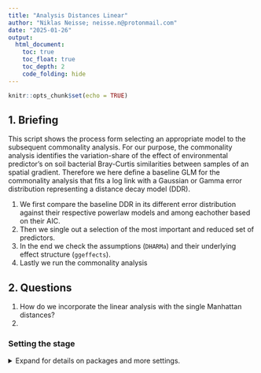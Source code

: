```yaml
---
title: "Analysis Distances Linear"
author: "Niklas Neisse; neisse.n@protonmail.com"
date: "2025-01-26"
output: 
  html_document:
    toc: true
    toc_float: true
    toc_depth: 2
    code_folding: hide
---
```


```r
knitr::opts_chunk$set(echo = TRUE)
```

## 1. Briefing

This script shows the process form selecting an appropriate model to the subsequent commonality analysis. For our purpose, the commonality analysis identifies the variation-share of the effect of environmental predictor's on soil bacterial Bray-Curtis similarities between samples of an spatial gradient. Therefore we here define a baseline GLM for the commonality analysis that fits a log link with a Gaussian or Gamma error distribution representing a distance decay model (DDR). 

1. We first compare the baseline DDR in its different error distribution against their respective powerlaw models and among eachother based on their AIC.
2. Then we single out a selection of the most important and reduced set of predictors.
3. In the end we check the assumptions (`DHARMa`) and their underlying effect structure (`ggeffects`). 
4. Lastly we run the commonality analysis


## 2. Questions 
1. How do we incorporate the linear analysis with the single Manhattan distances?
2. 



### Setting the stage 

<details>
  <summary>Expand for details on packages and more settings.</summary>

The following packages are required: `tidyverse`, `vegan`, `glmm.hp`, `partR2`, `skimr`, `MASS`, `DHARMa` , `ggeffects`, `glmmTMB`, `lme4`, `glmm.hp`, `pscl`

```r
#### Setting the stage ####
# Remove all objects in the global environment
# rm(list = ls()) 

# Set seed for reproducibility
set.seed(100) 

# Set directory pathways
dir_data <- 'path/to/N24_space_mic_dispersal/data/'
dir_resu <- 'path/to/N24_space_mic_dispersal/results/'

# Define CRAN packages
.cran_packages <- c(
  'tidyverse', 'glmm.hp',  'skimr', 'viridis', 'vegan',  'car', 
  'ggeffects', 'corrplot', 'lme4',  'partR2',  'DHARMa', 'MASS',
  'patchwork', 'glmm.hp',  'pscl',  'ggExtra', 'janitor', 'eulerr') 

# Define Bioconductor packages: 
#  other bioconductor packages include: 
#  'dada2', 'phyloseq', 'DECIPHER', 'phangorn'
# .bioc_packages <- c('phyloseq')  

# Install missing CRAN packages
.inst <- .cran_packages %in% installed.packages() 
if(any(!.inst)) {
  install.packages(.cran_packages[!.inst]) 
}

# # Check if Bioconductor packages are installed
# .inst <- .bioc_packages %in% installed.packages() 
# if(any(!.inst)) {
#   # Source Bioconductor installation script
#   source("http://bioconductor.org/biocLite.R") 
#   # Install missing Bioconductor packages without asking for confirmation
#   biocLite(.bioc_packages[!.inst], ask = F) 
# }

# Load required packages
#  add if necessary: ', .bioc_packages'
invisible(sapply(c(.cran_packages), require, character.only = TRUE))
invisible(sapply(c(.cran_packages), function(pkg) {
  # Check if the package is loaded
  is_loaded <- isNamespaceLoaded(pkg)
  
  # Get the package version
  version <- as.character(packageVersion(pkg))  # Convert version to character
  
  # Print the result
  cat(pkg, "Loaded:", is_loaded, "- Version:", version, "\n")
}))
 
```
```r
dir_wd   <- file.path('C:', 'code', 'eddsbc')
dir_data <- file.path(dir_wd, 'data')
dir_resu <- file.path(dir_wd, 'output')
```


## 3 Data  
The dataset `dissected` contains the distances between each sample in terms of bacterial composition (Bray-Curtis), plant composition (Bray-Curtis), plant traits (Euclidean), and physio-chemical soil properties (Euclidean). A summary of the dataset is shown below.

Side notes: 

1. For our models, we work with B.-C. similarities, meaning that values closer to 1 indicate greater similarity in bacterial community assembly among the samples.

2. Since stepwise forward selection, a crucial stop of our predictor selection using the `step()` function, cannot handle missing values, we omit these observations in the df `dist_nona_df`, reducing the total by about 100 data points to 1,275.

<details>
  <summary>Expand for data summary.</summary>

```r
## Load the data
distances_df <- read.csv(paste0(dir_data, 'distances_df.csv')) %>% 
  # changing dissimilarity to similarity to match distance decay model
  mutate(bac_bray_dis   = .$bac_bray,
         plant_bray_dis = .$plant_bray,
         bac_bray       = 1-.$bac_bray,
         plant_bray     = 1-.$plant_bray,
         coor_haver_log = log(.$coor_haver+0.001))

skim(distances_df)

# Remove rows with any missing values from the data frame
dist_nona_df <- na.omit(distances_df)

# Only the 4 processes
# names(dist_nona_df)
dist_4way_df <- dist_nona_df %>% 
  dplyr::select('dist_bin', 'bac_bray',
                'coor_haver_log', 'coor_haver', 
                'plant_bray', 'p_trait_eucl', 'physchem_eucl')


```
</details>

#### 3.2.1 Correlation in predictors
On the path to our model we first checked for any correlations of the explanatory variables.  

<details>
  <summary>Expand for explanatory variable correlation plot.</summary>
```r
# names(dist_nona_df)

corrplot(cor(dist_4way_df[
  c('coor_haver_log', 
    'plant_bray', 'p_trait_eucl', 'physchem_eucl')]), 
  type = "upper", method = "square", diag = FALSE, 
  addCoef.col = "white", number.cex = .7,
  tl.srt = 45, tl.cex = 1, tl.offset = 1)


corrplot(cor(dist_nona_df[c(
  'p_trait_eucl', 
  'pt_biomass_manh', 'pt_cov_bare_manh', 'pt_cov_litter_manh', 
  'pt_cov_moss_manh', 'pt_cov_senesc_manh', 'pt_sla_manh')]), 
         type = "upper", method = "square", diag = FALSE, 
         addCoef.col = "white", number.cex = .7,
         tl.srt = 45, tl.cex = 1, tl.offset = 1)


corrplot(cor(dist_nona_df[c(
  'physchem_eucl', 
  'pc_c_manh', 'pc_cnr_manh', 'pc_n_manh', 
  'pc_ph_manh', 'pc_soil_moist_manh')]), 
         type = "upper", method = "square", diag = FALSE, 
         addCoef.col = "white", number.cex = .7,
         tl.srt = 45, tl.cex = 1, tl.offset = 1)

```

## 4. Models 
### 4.1 Model Structure
We construct a generalized linear model to describe the effects of predictors representing environmental selection processes and dispersal on the differences in bacterial communities between observations, using a log link function.

Two sets of models are presented. The first set follows a Gaussian error distribution, while the second set follows a Gamma distribution. Within each set, we compare a model with a normal distance predictor to a power-law model with a log-transformed distance predictor.

```r
# names(dist_nona_df)

# glm_4w_gaus_1
glm_4w_gaus_1 <- glm(formula = bac_bray ~
                       coor_haver + plant_bray + p_trait_eucl + physchem_eucl,
                     family = gaussian(link = "log"), data = dist_nona_df, 
                     na.action = na.exclude)
sum_glm_4w_gaus_1 <- summary(glm_4w_gaus_1)

# glm_4w_gaus_2
glm_4w_gaus_2 <- glm(formula = bac_bray ~
                       coor_haver_log + plant_bray + p_trait_eucl + physchem_eucl, 
                     family = gaussian(link = "log"), data = dist_nona_df, 
                     na.action = na.exclude)
sum_glm_4w_gaus_2 <- summary(glm_4w_gaus_2)

# glm_4w_gamm_1
glm_4w_gamm_1 <- glm(formula = bac_bray ~
                        coor_haver + plant_bray + p_trait_eucl + physchem_eucl, 
                     family = Gamma(link = "log"), data = dist_nona_df, 
                     na.action = na.exclude)
sum_glm_4w_gamm_1 <- summary(glm_4w_gamm_1)

# glm_4w_gamm_2
glm_4w_gamm_2 <- glm(formula = bac_bray ~
                       coor_haver_log + plant_bray + p_trait_eucl + physchem_eucl, 
                     family = Gamma(link = "log"), data = dist_nona_df, 
                     na.action = na.exclude)
sum_glm_4w_gamm_2 <- summary(glm_4w_gamm_2)


```


Comparing the AIC values indicates that the Gamma error distribution with the log-transformed distance as a predictor explains the most variation in the soil bacteria. Therefore, we base all subsequent analyses on this model.





```r
data.frame(
  model          = c(
    rep("GLM", 4)),
  id       = c(
    rep("4way",4)),
  fam         = c(
    c(rep("Gaus",2), rep("Gamm",2))),
  Power_law      = c(
    rep(c("-", "+"),2)),
  aic            = c(
    sum_glm_4w_gaus_1$aic,
    sum_glm_4w_gaus_2$aic,
    sum_glm_4w_gamm_1$aic,
    sum_glm_4w_gamm_2$aic),
  `0 deviance`  = c(
    sum_glm_4w_gaus_1$null.deviance,
    sum_glm_4w_gaus_2$null.deviance,
    sum_glm_4w_gamm_1$null.deviance,
    sum_glm_4w_gamm_2$null.deviance),
  `0 df`        = c(
    sum_glm_4w_gaus_1$df.null,
    sum_glm_4w_gaus_2$df.null,
    sum_glm_4w_gamm_1$df.null,
    sum_glm_4w_gamm_2$df.null),
  `res deviance` = c(
    sum_glm_4w_gaus_1$deviance,
    sum_glm_4w_gaus_2$deviance,
    sum_glm_4w_gamm_1$deviance,
    sum_glm_4w_gamm_2$deviance),
  `res df`     = c(
    sum_glm_4w_gaus_1$df.residual,
    sum_glm_4w_gaus_2$df.residual,
    sum_glm_4w_gamm_1$df.residual,
    sum_glm_4w_gamm_2$df.residual)) %>% 
  arrange(.$aic)
```

#### 4.3 Bidirectional predictor selection

```r
# Alpha, intercept only model
glm_gamm_4way_a <- glm(formula = bac_bray ~ 1,
                      family = Gamma(link = "log"), data = dist_nona_df, 
                      na.action = na.exclude)

# Omega, all predictors with their interactions
glm_gamm_4way_o <- glm(formula = bac_bray ~
                       coor_haver_log * plant_bray * p_trait_eucl * physchem_eucl, 
                       family = Gamma(link = "log"), data = dist_nona_df, 
                       na.action = na.exclude)

# Bidirectional predictor selection 
glm_gamm_4way_step <- step(glm_gamm_4way_a,
                        scope = list(
                          lower = glm_gamm_4way_a, upper = glm_gamm_4way_o), 
                        direction = "both", na.action = na.exclude)
```

The bi-directional selection suggests that the interaction of the physico-chemical euclidean distance and the plant abundance Bray-Curtis distance is important for the model. Furthermore, the plant traits do not seem contribute to the models fit.

Nevertheless we include the plant traits in our model to make it directly compatible to our variance partitioning. The full 4-way model structure is the following:

```r
# Specifying the final 4way model
glm_4w_gamm2 <- glm(formula = bac_bray ~
                      physchem_eucl + coor_haver_log + 
                      plant_bray + p_trait_eucl + 
                      physchem_eucl:plant_bray, 
                    family = Gamma(link = "log"), 
                    data = dist_nona_df, 
                    na.action = na.exclude)

summary(glm_4w_gamm2)
pR2(glm_4w_gamm2)


```




## 6. Assumptions

using `simulateResiduals` and `plotResiduals`

```r
sim_out_4w_gamm2 <- DHARMa::simulateResiduals(
  fittedModel = glm_4w_gamm2, plot = F)
plot(sim_out_4w_gamm2)
testOutliers(glm_4w_gamm2)
plotResiduals(sim_out_4w_gamm2, form = dist_nona_df$physchem_eucl)
plotResiduals(sim_out_4w_gamm2, form = dist_nona_df$coor_haver_log)
plotResiduals(sim_out_4w_gamm2, form = dist_nona_df$plant_bray)
plotResiduals(sim_out_4w_gamm2, form = dist_nona_df$p_trait_eucl)

```

### 6.1 Effect plots

```r
predict_response(glm_gamm_seln3)
predict_response(glm_gamm_seln3, terms = c("predictor_main", "predictor_color"))
```




```r
pred_res_4w_gamm2  <- predict_response(glm_4w_gamm2)

plot(predict_response(glm_4w_gamm2, terms = c("physchem_eucl", "plant_bray")),
     show_data = T)

plot(predict_response(glm_4w_gamm2, terms = c("coor_haver_log", "physchem_eucl")),
     show_data = T)

plot(predict_response(glm_4w_gamm2, terms = c("plant_bray", "coor_haver_log")),
     show_data = T)

plot(predict_response(glm_4w_gamm2, terms = c("p_trait_eucl", "coor_haver_log")), 
     show_data = T)


```


## Communality analysis 

R2m (marginal R²): variance explained by fixed effects only.
R2c (conditional R²): variance explained by both fixed and random effects. As I don't have any random effect they are the same. 

Regarding the family of the estimations:
lognormal is the best:
1. it explains the most variance, thus the model fit is very good.
2. the assumption of a right-skewed response is met 
3. the assumption of no 0 values is met


Estimations:
Unique:	        The variance explained uniquely by that predictor.
Average.share:	Mean shared contribution across all model permutations.
Individual:   	Sum of Unique + Average.share (total importance).
I.perc(%):    	Percentage of total R² accounted for by this variable.

A negative unique value (e.g., -0.0005) indicates essentially no unique contribution, possibly due to multicollinearity or noise.



```r
ca_4w <- glmm.hp::glmm.hp(glm_4w_gamm2, type = "adjR2", commonality = T)
ca_4w_T <- glmm.hp::glmm.hp(glm_4w_gamm2, type = "adjR2", commonality = F)
glmm.hp::plot.glmmhp(ca_4w_T)
ca_4w_T
ca_4w

fit <- euler(c(
  "A"       = 0.1513, # physchem_eucl
  "B"       = 0.0884, # coor_haver_log
  "C"       = 0.0068, # plant_bray
  "D"       = 0.0000, # p_trait_eucl
  "E"       = 0.0113, # physchem_eucl:plant_bray
  "A&B"     = 0.1497,
  "A&C"     = 0.0274,
  "A&D"     = 0.0002,
  "A&E"     = 0.0129,
  "A&B&C"   = 0.1557,
  "A&B&D"   = 0.0006,
  "A&C&D"   = 0.0006,
  "B&C&D"   = 0.0001,
  "A&B&E"   = 0.0949,
  "B&B&E"   = 0.0093,
  "A&D&E"   = 0.0002,
  "A&B&C&D" = 0.0025,
  "B&C&D&E" = 0.0002
))

fit2 <- euler(c(
  "A"       = 0.151, # physchem_eucl
  "B"       = 0.088, # coor_haver_log
  "C"       = 0.007, # plant_bray
#  "D"       = 0.000, # p_trait_eucl
  "E"       = 0.011, # physchem_eucl:plant_bray
  "A&B"     = 0.150,
  "A&C"     = 0.027,
#  "A&D"     = 0.000,
  "A&E"     = 0.013,
  "A&B&C"   = 0.156,
  "A&B&D"   = 0.001,
  "A&C&D"   = 0.001,
#  "B&C&D"   = 0.000,
  "A&B&E"   = 0.095,
  "B&B&E"   = 0.009,
#  "A&D&E"   = 0.000,
  "A&B&C&D" = 0.003
#  "B&C&D&E" = 0.000
))

mod_ca_eu <- euler(c(
  "A"       = 0.15, # physchem_eucl
  "B"       = 0.09, # coor_haver_log
  "C"       = 0.01, # plant_bray
  "E"       = 0.01, # physchem_eucl:plant_bray
  "A&B"     = 0.15,
  "A&C"     = 0.03,
  "A&E"     = 0.01,
  "A&B&C"   = 0.16,
  "A&B&E"   = 0.10,
  "B&B&E"   = 0.01
))

p_ca_eu <- plot(mod_ca_eu,
     quantities = TRUE,
     fills = list(fill = viridis::viridis(4), alpha = 0.6),
     labels = list(font = 2),
     main = "Variance Partitioning (Euler Diagram)")

# ggsave(plot = p_ca_eu, paste0(dir_resu, "ca_eu.png"), width = 5.5, height = 6, dpi = 300)

0.01/2 + 0.1/3 + 0.15/2 + 0.16/3+ 0.03/2
0.01/2 + 0.1/3 + 0.15/2 + 0.16/3+ 0/2 
0.16/3 + 0.03/2 
0.01/2 + 0.01/2 + 0.1/3

```


```r
# # Define metrics
# mod_ca_metrics <- c("Unique", "Average.share", "Individual", "I.perc(%)")
# mod_ca_n_metrics <- length(mod_ca_metrics)
# mod_ca_n_perm <- 10000
# set.seed(123)
# 
# # Step 1: Observed values for all metrics
# mod_ca_observed_all <- ca_4w_T$lognormal[, mod_ca_metrics]
# 
# # Step 2: Null array (3D) to store permutations for all metrics
# mod_ca_null_distributions <- array(
#   NA, dim = c(nrow(mod_ca_observed_all), mod_ca_n_perm, mod_ca_n_metrics),
#   dimnames = list(rownames(mod_ca_observed_all), NULL, mod_ca_metrics))
# 
# # Step 3: Permutation loop
# for (i in 1:mod_ca_n_perm) {
#   # Permute the response variable
#   dist_4way_df$mod_ca_bac_bray_perm <- sample(dist_4way_df$bac_bray)
#   
#   # Fit model with permuted response
#   mod_ca_perm_result <- glmm.hp(
#     glm(
#       formula = mod_ca_bac_bray_perm ~ physchem_eucl + coor_haver_log + 
#         plant_bray + p_trait_eucl + physchem_eucl:plant_bray,
#       family = Gamma(link = "log"),
#       data = dist_4way_df,
#       na.action = na.exclude),
#     type = "adjR2")
#   
#   # Store values for each metric
#   for (m in mod_ca_metrics) {
#     mod_ca_null_distributions[, i, m] <- mod_ca_perm_result$lognormal[, m]
#   }
# }
# 
# # Step 4: Compute p-values for all metrics
# mod_ca_results_list <- list()
# 
# for (m in mod_ca_metrics) {
#   mod_ca_observed_vals <- mod_ca_observed_all[, m]
#   mod_ca_null_matrix   <- mod_ca_null_distributions[, , m]
#   
#   # Compute p-values
#   mod_ca_p_vals <- sapply(1:length(mod_ca_observed_vals), function(i) {
#     mean(mod_ca_null_matrix[i, ] >= mod_ca_observed_vals[i], na.rm = TRUE)
#     })
#   
#   # Compute mean of null distribution
#   mod_ca_null_means <- rowMeans(mod_ca_null_matrix, na.rm = TRUE)
#   
#   # Create result data frame
#   mod_ca_results_df <- data.frame(
#     variable   = rownames(mod_ca_observed_all),
#     observed   = mod_ca_observed_vals,
#     null_mean  = mod_ca_null_means,
#     p_value    = mod_ca_p_vals)
#   
#   mod_ca_results_list[[m]] <- mod_ca_results_df
# }
# 
# write.csv(as.data.frame.table(mod_ca_null_distributions, responseName = "value") %>%
#   rename(variable = Var1, permutation = Var2, metric = Var3) %>%
#   mutate(permutation = as.integer(permutation)),
#   file.path(dir_data, paste0('mod_ca_perm_all_10000.csv')))
# 
# bind_rows(mod_ca_results_list, .id = "metric") %>% as.data.frame() %>% 
#   write.csv(file.path(dir_data, paste0('mod_ca_perm_res_all_10000.csv')),
#             row.names = F)

mod_ca_list_all_10000_df <- read.csv(
  file.path(dir_data, paste0('mod_ca_perm_all_10000.csv')))


mod_ca_results_all_10000_df <- read.csv(
  file.path(dir_data, paste0('mod_ca_perm_res_all_10000.csv')))

```



### 7. Plots

#### Distance Decaly Relation
```r
# Create a new data frame with a range of values for 'coor_haver_log'
p_dist_range <- seq(
  min(dist_nona_df$coor_haver_log), 
  max(dist_nona_df$coor_haver_log), length.out = 100)

# Create a new data frame with these values and the other variables fixed 
p_dist_ndata <- data.frame(
  coor_haver_log = p_dist_range,
  physchem_eucl  = mean(dist_nona_df$physchem_eucl, na.rm = TRUE), 
  plant_bray     = mean(dist_nona_df$plant_bray, na.rm = TRUE),  
  p_trait_eucl   = mean(dist_nona_df$p_trait_eucl, na.rm = TRUE) 
)

# Predict the response using the glm model
p_dist_pred <- predict(
  glm_4w_gamm2, 
  newdata = p_dist_ndata,
  # Return the standard errors
  se.fit = TRUE, 
  # Prediction on the scale of the link function (log scale for Gamma)
  type = "link"    
)

# Convert the predictions from log scale back to the original scale (if using Gamma with log link)
p_dist_pred_values <- exp(p_dist_pred$fit)

# Calculate the upper and lower bounds for the 95% confidence interval
p_dist_upper <- exp(p_dist_pred$fit + 1.96 * p_dist_pred$se.fit)
p_dist_lower <- exp(p_dist_pred$fit - 1.96 * p_dist_pred$se.fit)

# Add the predictions and confidence intervals to the new_data
p_dist_ndata <- p_dist_ndata %>%
  mutate(
    predicted = p_dist_pred_values,
    upper_bound = p_dist_upper,
    lower_bound = p_dist_lower
  )

# names(dist_4way_df)

dist_4way_df %>% 
  group_by(dist_bin) %>% 
  summarise(n())

# Plot the effect of distance on bacterial bray 
# Estimates are from the 4way model
# predictions with mean for the other predictors
# showing the 95% Confidence interval
ggp_ddr_4w <- ggplot() +
  geom_point(
    data = dist_4way_df, 
    aes(y = bac_bray, x = coor_haver_log, color = as.factor(dist_bin)),
    alpha = 0.5
  ) +
  scale_color_manual(
    values = c('#B33C00', '#00B382', '#0072B2'),
    labels = c(
      'Within Plot\n   n = 48', 
      'Within Site\n   n = 577', 
      'Between Sites\n   n = 650'),
    # Change shape 
    guide = guide_legend(override.aes = list(shape = 15, linetype = 1))
    ) + 
  geom_line(
    data = p_dist_ndata, 
    aes(y = predicted, x = coor_haver_log), color = "#4F4F4F"
  ) +
  geom_ribbon(
    data = p_dist_ndata,
    aes(x = coor_haver_log, ymin = lower_bound, ymax = upper_bound), 
    fill = "black", alpha = 0.2
  ) +
  scale_x_continuous(
    limits = c(0, 14),
    breaks = seq(0, 14, by = 2),
    guide = guide_axis(minor.ticks = T)
    ) +
  scale_y_continuous(
    limits       = c(0, 0.8),
    breaks       = seq(0, 0.8, by = .2),
    guide = guide_axis(minor.ticks = T),
    labels = scales::number_format(accuracy = c(1, 0.1, 0.1, 0.1))
    ) +  
  theme_classic() +
  labs(
    title = "Distance Decay Realation",
    subtitle = "Effect of Distance on Soil Bacterial Similarity",
    x = "Distance (m, ln scale)",
    y = "Soil bacterial Bray-Curtis\nsimilarity index",
    caption = "Distance Decay Relationship of the soil bacterial commnunity: Based on glm with Gamma(link = 'log'). \n Shaded area represents the 95% Confidence Interval for predictions. Point show raw data.",
    color = "Distance Categories"
  ) +
  theme(
    plot.title    = element_text(hjust = 0.1, vjust = 1.5),  
    plot.subtitle = element_text(hjust = 0.1, vjust = 2),  
    plot.caption  = element_text(hjust = 0),
    legend.position   = c(0.8, 0.82),
    legend.title      = element_text('Distance bin', size = 11),
    legend.key.height = unit(0.4, "cm"), 
    legend.key.width  = unit(1.2, "cm"), 
    legend.text       = element_text(size = 10), 
    panel.grid.minor = element_line(
      color = "lightgray", linetype = "dotted", size = 0.5),
    axis.text.x  = element_text(color = "black", size = 10),
    axis.text.y  = element_text(color = "black", size = 10),
    axis.title.y = element_text(size = 13, margin = margin(r = 10)),
    axis.title.x = element_text(size = 12.5, margin = margin(t = 10)) 
  ) + 
  annotate("text", x = 1, y = 0, label = paste("n =", nrow(dist_4way_df)), 
           size = 3.5, color = "black")

ggp_ddr_4w 

ggp_ddr_4w_hist <- ggMarginal(ggp_ddr_4w, 
           type = "histogram", 
           groupFill = TRUE,
           col = "white")


# ggsave(plot = ggp_ddr_4w, paste0(dir_resu, "/ddr_4w.png"), width = 5.5, height = 6, dpi = 300)

# ggsave(plot = ggp_ddr_4w_hist, paste0(dir_resu, "/ddr_4w_hist.png"), width = 5.5, height = 6, dpi = 300)

```
```r

hist(dist_4way_df$bac_bray)
hist(log(dist_4way_df$bac_bray))

min(dist_4way_df$bac_bray)
max(dist_4way_df$bac_bray)


dist_4way_df %>% 
  filter(dist_bin == 1) %>% 
  arrange(bac_bray)

dist_4way_df %>% 
  filter(dist_bin == 1) %>%
  skim()

p_dist_ndata
exp(p_dist_ndata$coor_haver_log[1])
p_dist_ndata$predicted[1] - p_dist_ndata$lower_bound[1]
p_dist_ndata$predicted[1] - p_dist_ndata$upper_bound[1]




dist_4way_df %>% 
  filter(bac_bray <= quantile(dist_4way_df$bac_bray, 0.05)[[1]]) %>% 
  group_by(dist_bin) %>% 
  summarise(n())

dist_4way_df %>% 
  filter(bac_bray <= quantile(dist_4way_df$bac_bray, 0.05)[[1]]) %>% 
  arrange(bac_bray)


dist_4way_df %>% 
  filter(bac_bray == min(bac_bray))



dist_4way_df %>% 
  filter(physchem_eucl >= quantile(physchem_eucl, 0.90)[[1]]) %>% 
  group_by(dist_bin) %>% 
  summarise(n())

53 / (53 + 11)
91 / (91 + 37)

```


##### Effect plot 3 panel
```r
# Create a new data frame with these values and the other variables fixed 
p_pc_ndata <- data.frame(
  # New sequence to predict over
  physchem_eucl  = seq(min(dist_4way_df$physchem_eucl),
                       max(dist_4way_df$physchem_eucl), length.out = 100),
  coor_haver_log = mean(dist_4way_df$coor_haver_log, na.rm = TRUE), 
  plant_bray     = mean(dist_4way_df$plant_bray, na.rm = TRUE),  
  p_trait_eucl   = mean(dist_4way_df$p_trait_eucl, na.rm = TRUE) 
)

# Predict the response using the glm model
p_pc_pred <- predict(
  glm_4w_gamm2, 
  newdata = p_pc_ndata,
  # Return the standard errors
  se.fit = TRUE, 
  # Prediction on the scale of the link function (log scale for Gamma)
  type = "link"    
)

# Add the predictions and confidence intervals to the new_data
p_pc_ndata <- p_pc_ndata %>%
  mutate(
    # Log scale back to the original scale (if using Gamma with log link)
    predicted   = exp(p_pc_pred$fit),
    # 95% CI
    upper_bound = exp(p_pc_pred$fit + 1.96 * p_pc_pred$se.fit),
    lower_bound = exp(p_pc_pred$fit - 1.96 * p_pc_pred$se.fit)
  )

# names(dist_4way_df)

# Plot the effect of distance on bacterial bray 
# Estimates are from the 4way model
# predictions with mean for the other predictors
# showing the 95% Confidence interval
ggp_4w_pc <- ggplot() +
  geom_point(
    data = dist_4way_df, 
    aes(y = bac_bray, x = physchem_eucl, color = as.factor(dist_bin)),
    alpha = 0.5
  ) +
  scale_color_manual(
    values = c('#B33C00', '#00B382', '#0072B2'),
    labels = c("Within Plot", "Within Site", "Among Sites"),
    # Change shape 
    guide = guide_legend(override.aes = list(shape = 15, linetype = 1))
    ) + 
  geom_line(
    data = p_pc_ndata, 
    aes(y = predicted, x = physchem_eucl), color = "#4F4F4F"
  ) +
  geom_ribbon(
    data = p_pc_ndata,
    aes(x = physchem_eucl, ymin = lower_bound, ymax = upper_bound), 
    fill = "black", alpha = 0.2
  ) +
  scale_x_continuous(
    limits = c(0, round(max(
        dist_4way_df$physchem_eucl), digits = 0))
    ) +
  scale_y_continuous(
    limits       = c(0, 0.8),
    breaks       = seq(0, 1, by = .2),
    guide = guide_axis(minor.ticks = T)
    ) +  
  theme_classic() +
  labs(
    x = "Physio-chemical NP\nEuclidean",
    y = "Soil bacterial Bray-Curtis similarity index",
  ) +
  theme(
    plot.title = element_text(hjust = 0.1, vjust = 1.5),  
    plot.subtitle = element_text(hjust = 0.1, vjust = 2),  
    plot.caption = element_text(hjust = 0),
    legend.position = "none", 
    # Grid lines
    panel.grid.minor = element_line(
      color = "lightgray", linetype = "dotted", size = 0.5),
    axis.text.x  = element_text(color = "black", size = 10),
    axis.text.y  = element_text(color = "black", size = 10),
    axis.title.y = element_text(size = 13, margin = margin(r = 10)),
    axis.title.x = element_text(size = 12.5, margin = margin(t = 10)) 
  )

ggp_4w_pc

# ggsave(plot = ggp_4w_pc, paste0(dir_resu, "ddr_4w_pc.png"), width = 5.5, height = 6, dpi = 300)

```


```r
# Create a new data frame with these values and the other variables fixed 
p_pb_ndata <- data.frame(
  # New sequence to predict over
  plant_bray     = seq(min(dist_4way_df$plant_bray),
                       max(dist_4way_df$plant_bray), length.out = 100),
  coor_haver_log = mean(dist_4way_df$coor_haver_log, na.rm = TRUE), 
  physchem_eucl  = mean(dist_4way_df$physchem_eucl , na.rm = TRUE),  
  p_trait_eucl   = mean(dist_4way_df$p_trait_eucl  , na.rm = TRUE) 
)

# Predict the response using the glm model
p_pb_pred <- predict(
  glm_4w_gamm2, 
  newdata = p_pb_ndata,
  # Return the standard errors
  se.fit = TRUE, 
  # Prediction on the scale of the link function (log scale for Gamma)
  type = "link"    
)

# Add the predictions and confidence intervals to the new_data
p_pb_ndata <- p_pb_ndata %>%
  mutate(
    # Log scale back to the original scale (if using Gamma with log link)
    predicted   = exp(p_pb_pred$fit),
    # 95% CI
    upper_bound = exp(p_pb_pred$fit + 1.96 * p_pb_pred$se.fit),
    lower_bound = exp(p_pb_pred$fit - 1.96 * p_pb_pred$se.fit)
  )

# names(dist_4way_df)

# Plot the effect of plant bray on bacterial bray 
# Estimates are from the 4way model
# predictions with mean for the other predictors
# showing the 95% Confidence interval
ggp_4w_pb <- ggplot() +
  geom_point(
    data = dist_4way_df, 
    aes(y = bac_bray, x = plant_bray, color = as.factor(dist_bin)),
    alpha = 0.5
  ) +
  scale_color_manual(
    values = c('#B33C00', '#00B382', '#0072B2'),
    labels = c("Within Plot", "Within Site", "Among Sites"),
    # Change shape 
    guide = guide_legend(override.aes = list(shape = 15, linetype = 1))
    ) + 
  geom_line(
    data = p_pb_ndata, 
    aes(y = predicted, x = plant_bray), color = "#4F4F4F"
  ) +
  geom_ribbon(
    data = p_pb_ndata,
    aes(x = plant_bray, ymin = lower_bound, ymax = upper_bound), 
    fill = "black", alpha = 0.2
  ) +
  scale_x_continuous(
    limits = c(0, round(max(
        dist_4way_df$plant_bray), digits = 0)),
    breaks = c(0, 0.25, 0.5, 0.75, 1),
    labels = scales::number_format(accuracy = c(1, 0.01, 0.1, 0.01, 1))
    ) +
  scale_y_continuous(
    limits       = c(0, 0.8),
    breaks       = seq(0, 1, by = .2),
    guide = guide_axis(minor.ticks = T)
#    minor_breaks = seq(0, 1, by = .1)
    ) +  
  theme_classic() +
  labs(
    x = "Plant Abundance\nBray-Curtis similarity",
    y = "Soil bacterial Bray-Curtis similarity index"
  ) +
  theme(
    plot.title = element_text(hjust = 0.1, vjust = 1.5),  
    plot.subtitle = element_text(hjust = 0.1, vjust = 2),  
    plot.caption = element_text(hjust = 0),
    legend.position = "none",
    legend.title = element_text('Distance bin'), 
    # Grid lines
    panel.grid.minor = element_line(
      color = "lightgray", linetype = "dotted", size = 0.5),
    axis.text.y  = element_blank(),
    axis.text.x = element_text(color = "black", size = 10),  
    axis.title.y = element_blank(),
    axis.title.x = element_text (size = 12.5, margin = margin(t = 10)), 
    axis.ticks.y = element_blank()
  )

ggp_4w_pb

# ggsave(plot = ggp_4w_pb, paste0(dir_resu, "ddr_4w_pb.png"), width = 5.5, height = 6, dpi = 300)

```



```r
# Create a new data frame with these values and the other variables fixed 
p_pt_ndata <- data.frame(
  # New sequence to predict over
  p_trait_eucl   = seq(min(dist_4way_df$p_trait_eucl),
                       max(dist_4way_df$p_trait_eucl), length.out = 100),
  coor_haver_log = mean(dist_4way_df$coor_haver_log, na.rm = TRUE), 
  physchem_eucl  = mean(dist_4way_df$physchem_eucl , na.rm = TRUE),  
  plant_bray     = mean(dist_4way_df$plant_bray    , na.rm = TRUE) 
)

# Predict the response using the glm model
p_pt_pred <- predict(
  glm_4w_gamm2, 
  newdata = p_pt_ndata,
  # Return the standard errors
  se.fit = TRUE, 
  # Prediction on the scale of the link function (log scale for Gamma)
  type = "link"    
)

# Add the predictions and confidence intervals to the new_data
p_pt_ndata <- p_pt_ndata %>%
  mutate(
    # Log scale back to the original scale (if using Gamma with log link)
    predicted   = exp(p_pt_pred$fit),
    # 95% CI
    upper_bound = exp(p_pt_pred$fit + 1.96 * p_pt_pred$se.fit),
    lower_bound = exp(p_pt_pred$fit - 1.96 * p_pt_pred$se.fit)
  )

# names(dist_4way_df)

# Plot the effect of distance on bacterial bray 
# Estimates are from the 4way model
# predictions with mean for the other predictors
# showing the 95% Confidence interval
ggp_4w_pt <- ggplot() +
  geom_point(
    data = dist_4way_df, 
    aes(y = bac_bray, x = p_trait_eucl, color = as.factor(dist_bin)),
    alpha = 0.5
  ) +
  scale_color_manual(
    values = c('#B33C00', '#00B382', '#0072B2'),
    labels = c("Within Plot", "Within Site", "Among Sites"),
    # Change shape 
    guide = guide_legend(override.aes = list(shape = 15, linetype = 1))
    ) + 
  geom_line(
    data = p_pt_ndata, 
    aes(y = predicted, x = p_trait_eucl), color = "#4F4F4F"
  ) +
  geom_ribbon(
    data = p_pt_ndata,
    aes(x = p_trait_eucl, ymin = lower_bound, ymax = upper_bound), 
    fill = "black", alpha = 0.2
  ) +
  scale_x_continuous(
    limits = c(0, round(max(
        dist_4way_df$p_trait_eucl), digits = 0)),
    breaks = c(0, 2.5, 5, 7.5),
    labels = scales::number_format(accuracy = c(1, 0.1, 1, 0.1))
    ) +
  scale_y_continuous(
    limits       = c(0, 0.8),
    breaks       = seq(0, 1, by = .2),
    guide = guide_axis(minor.ticks = T)
#    minor_breaks = seq(0, 1, by = .1)
    ) +  
  theme_classic() +
  labs(
    x = "Plant traits\nEuclidean",
    y = "Soil bacterial Bray-Curtis similarity index"
  ) +
  theme(
    plot.title    = element_text(hjust = 0.1, vjust = 1.5),  
    plot.subtitle = element_text(hjust = 0.1, vjust = 2),  
    plot.caption  = element_text(hjust = 0),
    legend.position   = c(0.7, 0.92),
    legend.title      = element_blank(),
    legend.key.height = unit(0.4, "cm"), 
    legend.key.width  = unit(1.2, "cm"), 
    legend.text       = element_text(size = 11),
    # Grid lines
    panel.grid.minor = element_line(
      color = "lightgray", linetype = "dotted", size = 0.5),
    axis.text.y  = element_blank(),
    axis.text.x  = element_text (color = "black", size = 10),  
    axis.title.y = element_blank(),
    axis.title.x = element_text (size = 12.5, margin = margin(t = 10)), 
    axis.ticks.y = element_blank()
  )

ggp_4w_pt

# ggsave(plot = ggp_4w_pt, paste0(dir_resu, "ddr_4w_pt.png"), width = 5.5, height = 6, dpi = 300)

```


```r
ggp_4w_3p <- ggp_4w_pc + ggp_4w_pb + ggp_4w_pt + 
  plot_layout(ncol = 3) +  
  plot_annotation(
    title = "Effect plots - model predictions",
    subtitle = "4-way glm gamma log-link",
    # tag_levels = "A"
  )

ggp_4w_3p
# ggsave(plot = ggp_4w_3p, paste0(dir_resu, "ddr_4w_3p.png"), width = 15, height = 6, dpi = 300)
```




## Chapter 2 - Sublements
### Analysis of linear physio-chemical distances

#### Introduction

Physio-chemical properties of soil are very known to have a great influence on the soil micro-biome. Here we show how the individual differences of each soil property between sample affect the difference in Bray-Curtis dissimilarity of the soil bacteria rather than their combined effect as one Euclidean distance. 

#### Data
We have the same format of data where every sample is pair with each other and given one value that encompass the differences. Here we what to know the effect of pH, water content, nitrogen, carbon, and CN ratio on the bacterial community. 


<details>
  <summary>Expand for data summary.</summary>

```r
# names(dist_nona_df)
dist_pc_df <-  dist_nona_df %>% 
  dplyr::select(c(id, id2, bac_bray, coor_haver, coor_haver_log, 
           pc_c_manh, pc_cnr_manh, pc_n_manh, pc_ph_manh, pc_soil_moist_manh))
skim(dist_pc_df)

```
</details>

#### Model

We compare yet again a `Gamma` against a `Gaussian` distribution and 

```r
# names(dist_pc_df)

# Gaussian
# without powerlaw
glm_pc_gau1 <- glm(
  bac_bray ~ coor_haver +
    pc_c_manh + pc_cnr_manh + pc_n_manh + pc_ph_manh + pc_soil_moist_manh,
  family = gaussian(link = "log"),
  data = dist_pc_df, na.action = na.exclude)
sum_glm_pc_gau1 <- summary(glm_pc_gau1)
# with powerlaw
glm_pc_gau2 <- glm(
  bac_bray ~ coor_haver_log + 
    pc_c_manh + pc_cnr_manh + pc_n_manh + pc_ph_manh + pc_soil_moist_manh,
  family = gaussian(link = "log"),
  data = dist_pc_df, na.action = na.exclude)
sum_glm_pc_gau2 <- summary(glm_pc_gau2)

# Gamma
# without powerlaw
glm_pc_gam1 <- glm(
  bac_bray ~ coor_haver +
    pc_c_manh + pc_cnr_manh + pc_n_manh + pc_ph_manh + pc_soil_moist_manh,
  family = Gamma(link = "log"),
  data = dist_pc_df, na.action = na.exclude)
sum_glm_pc_gam1 <- summary(glm_pc_gam1)
# with powerlaw
glm_pc_gam2 <- glm(
  bac_bray ~ coor_haver_log + 
    pc_c_manh + pc_cnr_manh + pc_n_manh + pc_ph_manh + pc_soil_moist_manh,
  family = Gamma(link = "log"),
  data = dist_pc_df, na.action = na.exclude)
sum_glm_pc_gam2 <- summary(glm_pc_gam2)

```

Summary of the models showing the AIC, our ceteria to judge the best fit for further analysis. Yet again the Gamma distribution with the log transformed distance metrics performes the best. 

```r
data.frame(
  model          = c(
    rep("GLM", 4)),
  id       = c(
    rep("4way",4)),
  fam         = c(
    c(rep("Gaus",2), rep("Gamm",2))),
  Power_law      = c(
    rep(c("-", "+"),2)),
  aic            = c(
    sum_glm_pc_gau1$aic,
    sum_glm_pc_gau2$aic,
    sum_glm_pc_gam1$aic,
    sum_glm_pc_gam2$aic),
  `deviance0`  = c(
    sum_glm_pc_gau1$null.deviance,
    sum_glm_pc_gau2$null.deviance,
    sum_glm_pc_gam1$null.deviance,
    sum_glm_pc_gam2$null.deviance),
  `df0`        = c(
    sum_glm_pc_gau1$df.null,
    sum_glm_pc_gau2$df.null,
    sum_glm_pc_gam1$df.null,
    sum_glm_pc_gam2$df.null),
  `res deviance` = c(
    sum_glm_pc_gau1$deviance,
    sum_glm_pc_gau2$deviance,
    sum_glm_pc_gam1$deviance,
    sum_glm_pc_gam2$deviance),
  `res df`     = c(
    sum_glm_pc_gau1$df.residual,
    sum_glm_pc_gau2$df.residual,
    sum_glm_pc_gam1$df.residual,
    sum_glm_pc_gam2$df.residual)) %>% 
  arrange(.$aic)
```


#### 4.3 Bidirectional predictor selection

```r
# Alpha, intercept only model
glm_pc_gam2_a <- glm(
  bac_bray ~ 1,
  family = Gamma(link = "log"),
  data = dist_pc_df, na.action = na.exclude)

# Omega, all predictors with their interactions
glm_pc_gam2_o <- glm(
  bac_bray ~ coor_haver_log * 
    pc_c_manh * pc_cnr_manh * pc_n_manh * pc_ph_manh * pc_soil_moist_manh,
  family = Gamma(link = "log"),
  data = dist_pc_df, na.action = na.exclude)

# Bidirectional predictor selection 
glm_pc_gam2_step <- step(
  glm_pc_gam2_a, 
  scope = list(lower = glm_pc_gam2_a, upper = glm_pc_gam2_o), 
  direction = "both", na.action = na.exclude)
```


Nevertheless we include the plant traits in our model to make it directly compatible to our variance partitioning. The full 4-way model structure is the following:

```r
# Specifying the final 4way model
glm_pc <- glm(
  formula = bac_bray ~ 
    pc_ph_manh + pc_c_manh + coor_haver_log + pc_n_manh + pc_cnr_manh +
    pc_ph_manh:coor_haver_log + pc_ph_manh:pc_c_manh + 
    pc_c_manh:pc_n_manh + pc_ph_manh:pc_cnr_manh + pc_ph_manh:pc_n_manh + 
    pc_ph_manh:pc_c_manh:pc_n_manh, 
  family = Gamma(link = "log"), 
  data = dist_nona_df, na.action = na.exclude)

summary(glm_pc)
```


### Effect plots

```r
predict_response(glm_pc)
predict_response(glm_pc, terms = c("predictor_main", "predictor_color"))
```




```r
# names(dist_pc_df)
pred_res_glm_pc  <- predict_response(glm_pc)

plot(predict_response(
  glm_pc, terms = c("coor_haver_log", "pc_ph_manh")),
     show_data = T)

plot(predict_response(
  glm_pc, terms = c("pc_ph_manh", "coor_haver_log")),
     show_data = T)

plot(predict_response(
  glm_pc, terms = c("pc_c_manh", "coor_haver_log")),
     show_data = T)

plot(predict_response(
  glm_pc, terms = c("pc_n_manh", "coor_haver_log")),
     show_data = T)

plot(predict_response(
  glm_pc, terms = c("pc_cnr_manh", "coor_haver_log")),
     show_data = T)


```